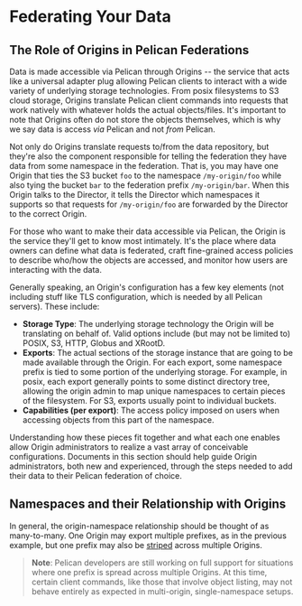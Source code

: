 
# Federating Your Data

## The Role of Origins in Pelican Federations
Data is made accessible via Pelican through Origins -- the service that acts like a universal adapter plug allowing Pelican clients to interact with a wide variety of
underlying storage technologies. From posix filesystems to S3 cloud storage, Origins translate Pelican client commands into requests that work natively with whatever
holds the actual objects/files. It's important to note that Origins often do not store the objects themselves, which is why we say data is access _via_ Pelican and not
_from_ Pelican.

Not only do Origins translate requests to/from the data repository, but they're also the component responsible for telling the federation they have data from some
namespace in the federation. That is, you may have one Origin that ties the S3 bucket `foo` to the namespace `/my-origin/foo` while also tying the bucket `bar` to the
federation prefix `/my-origin/bar`. When this Origin talks to the Director, it tells the Director which namespaces it supports so that requests for `/my-origin/foo` are
forwarded by the Director to the correct Origin.

For those who want to make their data accessible via Pelican, the Origin is the service they'll get to know most intimately. It's the place where data owners can define
what data is federated, craft fine-grained access policies to describe who/how the objects are accessed, and monitor how users are interacting with the data.

Generally speaking, an Origin's configuration has a few key elements (not including stuff like TLS configuration, which is needed by all Pelican servers).
These include:
- **Storage Type**: The underlying storage technology the Origin will be translating on behalf of. Valid options include (but may not be limited to) POSIX, S3, HTTP, Globus
and XRootD.
- **Exports**: The actual sections of the storage instance that are going to be made available through the Origin. For each export, some namespace prefix is tied to some portion
of the underlying storage. For example, in posix, each export generally points to some distinct directory tree, allowing the origin admin to map unique namespaces to certain
pieces of the filesystem. For S3, exports usually point to individual buckets.
- **Capabilities (per export)**: The access policy imposed on users when accessing objects from this part of the namespace.

Understanding how these pieces fit together and what each one enables allow Origin administrators to realize a vast array of conceivable configurations. Documents in this
section should help guide Origin administrators, both new and experienced, through the steps needed to add their data to their Pelican federation of choice.

## Namespaces and their Relationship with Origins
In general, the origin-namespace relationship should be thought of as many-to-many. One Origin may export multiple prefixes, as in the previous example, but one prefix
may also be [striped](https://en.wikipedia.org/wiki/Data_striping) across multiple Origins.

> **Note**: Pelican developers are still working on full support for situations where one prefix is spread across multiple Origins. At this time, certain client commands,
like those that involve object listing, may not behave entirely as expected in multi-origin, single-namespace setups.
